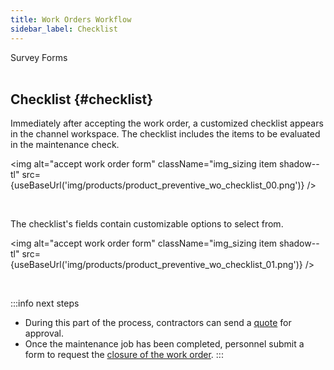 ```yaml
---
title: Work Orders Workflow
sidebar_label: Checklist
---
```



<span className="hero__title">Survey Forms</span>
<br/>
<br/>

## Checklist {#checklist}

<div className="alert alert--primary">

Immediately after accepting the work order, a customized checklist appears in the channel workspace. The checklist includes the items to be evaluated in the maintenance check.

<img alt="accept work order form" className="img_sizing item shadow--tl" src={useBaseUrl('img/products/product_preventive_wo_checklist_00.png')} />
<br/>


</div>
<br/>

<div className="alert alert--primary">

The checklist's fields contain customizable options to select from.

<img alt="accept work order form" className="img_sizing item shadow--tl" src={useBaseUrl('img/products/product_preventive_wo_checklist_01.png')} />
<br/>

</div>
<br/>

:::info next steps
- During this part of the process, contractors can send a [quote](/docs/products/workflows/budget_management/related-product/pm/overview) for approval.
- Once the maintenance job has been completed, personnel submit a form to request the [closure of the work order](surveys-close-wo).
:::